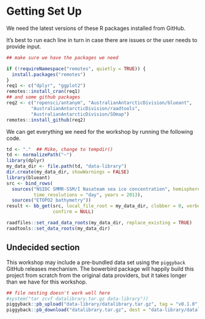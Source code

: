 
# Getting Set Up

We need the latest versions of these R packages installed from GitHub. 

It's best to run each line in turn in case there are issues or the user needs to provide input. 

```r
## make sure we have the packages we need

if (!requireNamespace("remotes", quietly = TRUE)) {
  install.packages("remotes")
}
req1 <- c("dplyr", "ggplot2")
remotes::install_cran(req1)
## and some github packages
req2 <- c("ropensci/antanym", "AustralianAntarcticDivision/blueant",
         "AustralianAntarcticDivision/raadtools",
         "AustralianAntarcticDivision/SOmap")
remotes::install_github(req2)

```

We can get everything we need for the workshop by running the following code. 

```r

td <- "."  ## Mike, change to tempdir()
td <- normalizePath("~")
library(dplyr)
my_data_dir <- file.path(td, "data-library")
dir.create(my_data_dir, showWarnings = FALSE)
library(blueant)
src <- bind_rows(
  sources("NSIDC SMMR-SSM/I Nasateam sea ice concentration", hemisphere = "south",
          time_resolutions = "day", years = 2013),
  sources("ETOPO2 bathymetry"))
result <- bb_get(src, local_file_root = my_data_dir, clobber = 0, verbose = TRUE,
                 confirm = NULL)

raadfiles::set_raad_data_roots(my_data_dir, replace_existing = TRUE)
raadtools::set_data_roots(my_data_dir)

```


## Undecided section

This workshop may include a pre-bundled data set using the `piggyback` GitHub releases mechanism. The bowerbird package will happily build this project from scratch from
the original data providers, but it takes longer than we have for this workshop. 

```r
## file nesting doesn't work well here
#system("tar zcvf datalibrary.tar.gz data-library"))
piggyback::pb_upload("data-library/datalibrary.tar.gz", tag = "v0.1.0", name = "datalibrary.tar.gz")
piggyback::pb_download("datalibrary.tar.gz", dest = "data-library/datalibrary.tar.gz" )
```
